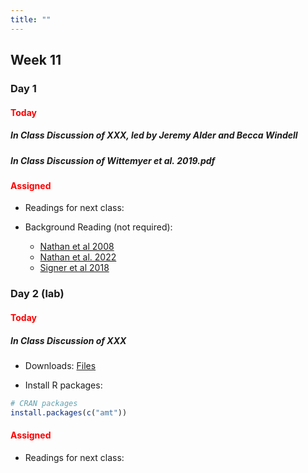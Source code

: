 ```yaml
---
title: ""
---
```


## Week 11

### Day 1

#### [Today]{style="color:red;"}

##### **In Class Discussion of XXX, led by Jeremy Alder and Becca Windell**


##### **In Class Discussion of Wittemyer et al. 2019.pdf**


<!-- -   Lecture (Code): <a href="/classfiles/hbayes/Bayesian.Hierarchical.Model.zip">Bayesian Hierarchical Model Files</a> -->

<!-- -   Install R packages: -->

<!-- ```{r, eval=FALSE, echo=TRUE} -->
<!-- # CRAN packages -->
<!-- install.packages(c("brms","bayesplot")) -->
<!-- ``` -->

#### [Assigned]{style="color:red;"}
-   Readings for next class:

-   Background Reading (not required):
     - <a href="/readings/Nathan et al 2008.pdf">Nathan et al 2008</a>
     - <a href="/readings/Nathan et al. 2022.pdf">Nathan et al. 2022</a>
     - <a href="/readings/Signer et al 2018.pdf">Signer et al 2018</a>

 
### Day 2 (lab)

#### [Today]{style="color:red;"}

##### **In Class Discussion of XXX**

-   Downloads: <a href="/classfiles/XXX/XXXX.zip">Files</a>

-   Install R packages:

```r
# CRAN packages
install.packages(c("amt"))
```


#### [Assigned]{style="color:red;"}
-   Readings for next class: 
    <!-- - <a href="/readings/Kery and Schaub Ch13.pdf">Kery and Schaub Ch13 (sections 13.1 to 13.4)</a> -->






